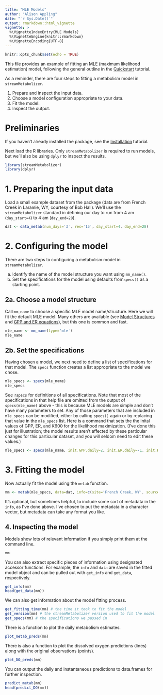 ```yaml
---
title: "MLE Models"
author: "Alison Appling"
date: "`r Sys.Date()`"
output: rmarkdown::html_vignette
vignette: >
  %\VignetteIndexEntry{MLE Models}
  %\VignetteEngine{knitr::rmarkdown}
  %\VignetteEncoding{UTF-8}
---
```


```r
knitr::opts_chunk$set(echo = TRUE)
```

This file provides an example of fitting an MLE (maximum likelihood estimation) model, following the general outline in the [Quickstart](get_started.html) tutorial.

As a reminder, there are four steps to fitting a metabolism model in `streamMetabolizer`.

1. Prepare and inspect the input data.
2. Choose a model configuration appropriate to your data.
3. Fit the model.
4. Inspect the output.

# Preliminaries

If you haven't already installed the package, see the [Installation](installation.html) tutorial.

Next load the R libraries. Only `streamMetabolizer` is required to run models, but we'll also be using `dplyr` to inspect the results.
```r
library(streamMetabolizer)
library(dplyr)
```

# 1. Preparing the input data

Load a small example dataset from the package (data are from French
Creek in Laramie, WY, courtesy of Bob Hall). 
We'll use the `streamMetabolizer` standard in defining our day to run from 4 am
(`day_start=4`) to 4 am (`day_end=28`).
```r
dat <- data_metab(num_days='3', res='15', day_start=4, day_end=28)
```

# 2. Configuring the model

There are two steps to configuring a metabolism model in `streamMetabolizer`.
 
a. Identify the name of the model structure you want using `mm_name()`.
b. Set the specifications for the model using defaults from`specs()` as a starting point.

## 2a. Choose a model structure

Call `mm_name` to choose a specific MLE model name/structure. Here we will fit
the default MLE model. Many others are available (see [Model Structures](model_structures.html)
and [GPP and ER equations](gpp_er_eqs.html)), but this one is common and fast.
```r
mle_name <- mm_name(type='mle')
mle_name
```

## 2b. Set the specifications

Having chosen a model, we next need to define a list of specifications for that
model. The `specs` function creates a list appropriate to the model we chose.
```r
mle_specs <- specs(mle_name)
mle_specs
```

See `?specs` for definitions of all specifications. Note that most of the 
specifications in that help file are omitted from the output of
`specs(mle_name)` above - this is because MLE models are simple and don't have
many parameters to set. Any of those parameters that are included in
`mle_specs` can be modified, either by calling `specs()` again or by replacing
that value in the `mle_specs` list. Here is a command that sets the the inital
values of GPP, ER, and K600 for the likelihood maximization. (I've done this
just for illustration; the model results aren't affected by these particular
changes for this particular dataset, and you will seldom need to edit these values.)
```r
mle_specs <- specs(mle_name, init.GPP.daily=2, init.ER.daily=-1, init.K600.daily=3)
```

# 3. Fitting the model

Now actually fit the model using the `metab` function.
```r
mm <- metab(mle_specs, data=dat, info=c(site='French Creek, WY', source='Bob Hall'))
```

It's optional, but sometimes helpful, to include some sort of metadata in the
`info`, as I've done above. I've chosen to put the metadata in a character
vector, but metadata can take any format you like.

## 4. Inspecting the model

Models show lots of relevant information if you simply print them at the command line.
```r
mm
```

You can also extract specific pieces of information using designated accessor
functions. For example, the `info` and `data` are saved in the fitted model
object and can be pulled out with `get_info` and `get_data`, respectively.
```r
get_info(mm)
head(get_data(mm))
```

We can also get information about the model fitting process.
```r
get_fitting_time(mm) # the time it took to fit the model
get_version(mm) # the streamMetabolizer version used to fit the model
get_specs(mm) # the specifications we passed in
```

There is a function to plot the daily metabolism estimates.
```r
plot_metab_preds(mm)
```

There is also a function to plot the dissolved oxygen predictions (lines) along
with the original observations (points).
```r
plot_DO_preds(mm)
```

You can output the daily and instantaneous predictions to data.frames for
further inspection.
```r
predict_metab(mm)
head(predict_DO(mm))
```
